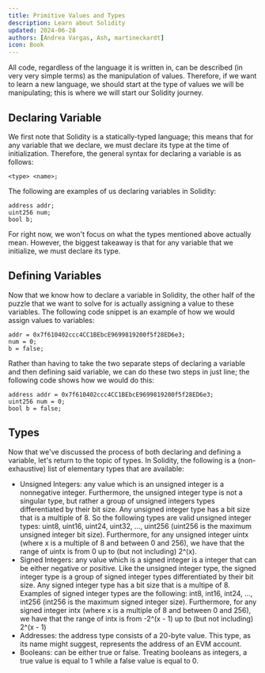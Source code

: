 ```yaml
---
title: Primitive Values and Types
description: Learn about Solidity
updated: 2024-06-28
authors: [Andrea Vargas, Ash, martineckardt]
icon: Book
---
```


All code, regardless of the language it is written in, can be described (in very very simple terms) as the manipulation of values. Therefore, if we want to learn a new language, we should start at the type of values we will be manipulating; this is where we will start our Solidity journey.

## Declaring Variable

We first note that Solidity is a statically-typed language; this means that for any variable that we declare, we must declare its type at the time of initialization. Therefore, the general syntax for declaring a variable is as follows:

```solidity
<type> <name>;
```

The following are examples of us declaring variables in Solidity:

```solidity
address addr;
uint256 num;
bool b;
```

For right now, we won't focus on what the types mentioned above actually mean. However, the biggest takeaway is that for any variable that we initialize, we must declare its type.

## Defining Variables

Now that we know how to declare a variable in Solidity, the other half of the puzzle that we want to solve for is actually assigning a value to these variables. The following code snippet is an example of how we would assign values to variables:

```solidity
addr = 0x7f610402ccc4CC1BEbcE9699819200f5f28ED6e3;
num = 0;
b = false;
```

Rather than having to take the two separate steps of declaring a variable and then defining said variable, we can do these two steps in just line; the following code shows how we would do this:

```solidity
address addr = 0x7f610402ccc4CC1BEbcE9699819200f5f28ED6e3;
uint256 num = 0;
bool b = false;
```

## Types

Now that we've discussed the process of both declaring and defining a variable, let's return to the topic of types. In Solidity, the following is a (non-exhaustive) list of elementary types that are available:

- Unsigned Integers: any value which is an unsigned integer is a nonnegative integer. Furthermore, the unsigned integer type is not a singular type, but rather a group of unsigned integers types differentiated by their bit size. Any unsigned integer type has a bit size that is a multiple of 8. So the following types are valid unsigned integer types: uint8, uint16, uint24, uint32, ..., uint256 (uint256 is the maximum unsigned integer bit size). Furthermore, for any unsigned integer uintx (where x is a multiple of 8 and between 0 and 256), we have that the range of uintx is from 0 up to (but not including) 2^(x).
- Signed Integers: any value which is a signed integer is a integer that can be either negative or positive. Like the unsigned integer type, the signed integer type is a group of signed integer types differentiated by their bit size. Any signed integer type has a bit size that is a multipe of 8. Examples of signed integer types are the following: int8, int16, int24, ..., int256 (int256 is the maximum signed integer size). Furthermore, for any signed integer intx (where x is a multiple of 8 and between 0 and 256), we have that the range of intx is from -2^(x - 1) up to (but not including) 2^(x - 1)
- Addresses: the address type consists of a 20-byte value. This type, as its name might suggest, represents the address of an EVM account.
- Booleans: can be either true or false. Treating booleans as integers, a true value is equal to 1 while a false value is equal to 0.
